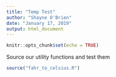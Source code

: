 ```yaml
---
title: "Temp Test"
author: "Shayne O'Brien"
date: "January 17, 2019"
output: html_document
---
```


```r
knitr::opts_chunk$set(echo = TRUE)
```

Source our utility functions and test them

```r
source("fahr_to_celsius.R")
```

